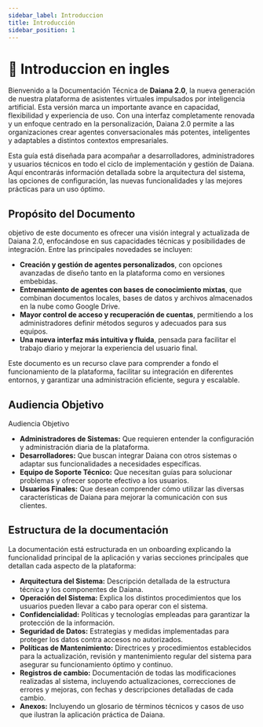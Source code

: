 ```yaml
---
sidebar_label: Introduccion
title: Introducción
sidebar_position: 1
---
```

# 👋 Introduccion en ingles

Bienvenido a la Documentación Técnica de **Daiana 2.0**, la nueva generación de nuestra plataforma de asistentes virtuales impulsados por inteligencia artificial. Esta versión marca un importante avance en capacidad, flexibilidad y experiencia de uso. Con una interfaz completamente renovada y un enfoque centrado en la personalización, Daiana 2.0 permite a las organizaciones crear agentes conversacionales más potentes, inteligentes y adaptables a distintos contextos empresariales.

Esta guía está diseñada para acompañar a desarrolladores, administradores y usuarios técnicos en todo el ciclo de implementación y gestión de Daiana. Aquí encontrarás información detallada sobre la arquitectura del sistema, las opciones de configuración, las nuevas funcionalidades y las mejores prácticas para un uso óptimo.

## Propósito del Documento

objetivo de este documento es ofrecer una visión integral y actualizada de Daiana 2.0, enfocándose en sus capacidades técnicas y posibilidades de integración. Entre las principales novedades se incluyen:

- **Creación y gestión de agentes personalizados**, con opciones avanzadas de diseño tanto en la plataforma como en versiones embebidas.
- **Entrenamiento de agentes con bases de conocimiento mixtas**, que combinan documentos locales, bases de datos y archivos almacenados en la nube como Google Drive.
- **Mayor control de acceso y recuperación de cuentas**, permitiendo a los administradores definir métodos seguros y adecuados para sus equipos.
- **Una nueva interfaz más intuitiva y fluida**, pensada para facilitar el trabajo diario y mejorar la experiencia del usuario final.


Este documento es un recurso clave para comprender a fondo el funcionamiento de la plataforma, facilitar su integración en diferentes entornos, y garantizar una administración eficiente, segura y escalable.

## Audiencia Objetivo

Audiencia Objetivo

-   **Administradores de Sistemas:** Que requieren entender la configuración y administración diaria de la plataforma.
-   **Desarrolladores:** Que buscan integrar Daiana con otros sistemas o adaptar sus funcionalidades a necesidades específicas.
-   **Equipo de Soporte Técnico:** Que necesitan guías para solucionar problemas y ofrecer soporte efectivo a los usuarios.
-   **Usuarios Finales:** Que desean comprender cómo utilizar las diversas características de Daiana para mejorar la comunicación con sus clientes.

## Estructura de la documentación

La documentación está estructurada en un onboarding explicando la funcionalidad principal de la aplicación y varias secciones principales que detallan cada aspecto de la plataforma:

-   **Arquitectura del Sistema:** Descripción detallada de la estructura técnica y los componentes de Daiana.
-   **Operación del Sistema:** Explica los distintos procedimientos que los usuarios pueden llevar a cabo para operar con el sistema.
-   **Confidencialidad:** Políticas y tecnologías empleadas para garantizar la protección de la información.
-   **Seguridad de Datos:** Estrategias y medidas implementadas para proteger los datos contra accesos no autorizados.
-   **Políticas de Mantenimiento:** Directrices y procedimientos establecidos para la actualización, revisión y mantenimiento regular del sistema para asegurar su funcionamiento óptimo y continuo.
-   **Registros de cambio:** Documentación de todas las modificaciones realizadas al sistema, incluyendo actualizaciones, correcciones de errores y mejoras, con fechas y descripciones detalladas de cada cambio.
-   **Anexos:** Incluyendo un glosario de términos técnicos y casos de uso que ilustran la aplicación práctica de Daiana.
